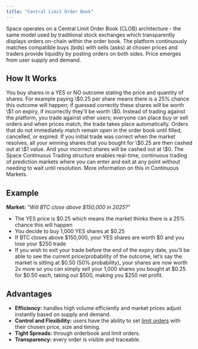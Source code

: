 ```yaml
---
title: "Central Limit Order Book"
---
```


Space operates on a Central Limit Order Book (CLOB) architecture - the same model used by traditional stock exchanges which transparently displays orders on-chain within the order book. The platform continuously matches compatible buys (bids) with sells (asks) at chosen prices and traders provide liquidity by posting orders on both sides. Price emerges from user supply and demand.

## How It Works

<Steps>
  <Step title="Order Placement" titleSize="h3">
    You buy shares in a YES or NO outcome stating the price and quantity of shares. For example paying \$0.25 per share means there is a 25% chance this outcome will happen; if guessed correctly these shares will be worth \$1 on expiry, if incorrectly they'll be worth \$0.
  </Step>
  <Step title="Order Matching" titleSize="h3">
    Instead of trading against the platform, you trade against other users; everyone can place buy or sell orders and when prices match, the trade takes place automatically. Orders that do not immediately match remain open in the order book until filled, cancelled, or expired.
  </Step>
  <Step title="Order Resolution" titleSize="h3">
    If you initial trade was correct when the market resolves, all your winning shares that you bought for \$0.25 are then cashed out at \$1 value. And your incorrect shares will be cashed out at \$0.
  </Step>
  <Step title="Continuous Trading" titleSize="h3">
    The Space Continuous Trading structure enables real-time, continuous trading of prediction markets where you can enter and exit at any point without needing to wait until resolution. More information on this in Continuous Markets.
  </Step>
</Steps>

## Example

**Market:** _"Will BTC close above \$150,000 in 2025?"_

- The YES price is \$0.25 which means the market thinks there is a 25% chance this will happen
- You decide to buy 1,000 YES shares at \$0.25
- If BTC closes above \$150,000, your YES shares are worth \$0 and you lose your \$250 trade
- If you wish to exit your trade before the end of the expiry date, you'll be able to see the current price/probability of the outcome, let’s say the market is sitting at \$0.50 (50% probability), your shares are now worth 2x more so you can simply sell your 1,000 shares you bought at \$0.25 for \$0.50 each, taking out \$500, making you \$250 net profit.

## Advantages

- **Efficiency:** handles high volume efficiently and market prices adjust instantly based on supply and demand.
- **Control and Flexibility:** users have the ability to set [limit orders](/guides/limit-order) with their chosen price, size and timing.
- **Tight Spreads:** through orderbook and limit orders.
- **Transparency:** every order is visible and traceable.